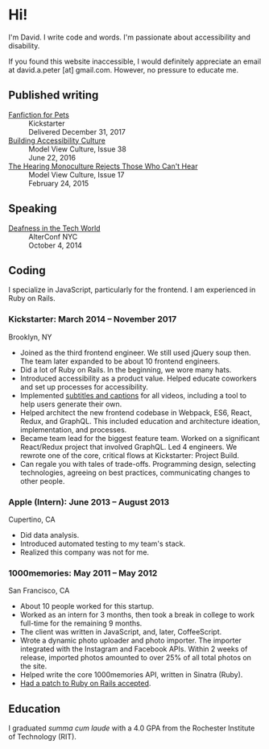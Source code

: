 # Hi!

I'm David. I write code and words. I'm passionate about accessibility and
disability.

If you found this website inaccessible, I would definitely appreciate an email
at david.a.peter \[at] gmail.com. However, no pressure to educate me.

## Published writing

<dl>
  <dt>
    <a href="https://www.kickstarter.com/projects/dpeter/fanfiction-for-pets">
      Fanfiction for Pets
    </a>
  </dt>
  <dd>Kickstarter</dd>
  <dd>Delivered December 31, 2017</dd>
  <dt>
    <a href="https://modelviewculture.com/pieces/building-accessibility-culture">
      Building Accessibility Culture
    </a>
  </dt>
  <dd>Model View Culture, Issue 38</dd>
  <dd>June 22, 2016</dd>
  <dt>
    <a href="https://modelviewculture.com/pieces/the-hearing-monoculture-rejects-those-who-cant-hear">
      The Hearing Monoculture Rejects Those Who Can't Hear
    </a>
  </dt>
  <dd>Model View Culture, Issue 17</dd>
  <dd>February 24, 2015</dd>
</dl>

## Speaking

<dl>
  <dt>
    <a href="">Deafness in the Tech World</a>
  </dt>
  <dd>AlterConf NYC</dd>
  <dd>October 4, 2014</dd>
</dl>

## Coding

I specialize in JavaScript, particularly for the frontend. I am experienced in
Ruby on Rails.

### Kickstarter: March 2014 &ndash; November 2017

Brooklyn, NY

- Joined as the third frontend engineer. We still used jQuery soup then. The
  team later expanded to be about 10 frontend engineers.
- Did a lot of Ruby on Rails. In the beginning, we wore many hats.
- Introduced accessibility as a product value. Helped educate coworkers and
  set up processes for accessibility.
- Implemented [subtitles and captions](https://www.kickstarter.com/blog/introducing-subtitles-and-captions)
  for all videos, including a tool to help users generate their own.
- Helped architect the new frontend codebase in Webpack, ES6, React, Redux,
  and GraphQL. This included education and architecture ideation,
  implementation, and processes.
- Became team lead for the biggest feature team. Worked on a significant
  React/Redux project that involved GraphQL. Led 4 engineers. We rewrote one
  of the core, critical flows at Kickstarter: Project Build.
- Can regale you with tales of trade-offs. Programming design, selecting
  technologies, agreeing on best practices, communicating changes to other
  people.

### Apple (Intern): June 2013 &ndash; August 2013

Cupertino, CA

- Did data analysis.
- Introduced automated testing to my team's stack.
- Realized this company was not for me.

### 1000memories: May 2011 &ndash; May 2012

San Francisco, CA

- About 10 people worked for this startup.
- Worked as an intern for 3 months, then took a break in college to work
  full-time for the remaining 9 months.
- The client was written in JavaScript, and, later, CoffeeScript.
- Wrote a dynamic photo uploader and photo importer. The importer integrated
  with the Instagram and Facebook APIs. Within 2 weeks of release, imported
  photos amounted to over 25% of all total photos on the site.
- Helped write the core 1000memories API, written in Sinatra (Ruby).
- [Had a patch to Ruby on Rails accepted](https://github.com/rails/rails/commit/27d327e63a3ac661cd22b207d9022f8661163853).

## Education

I graduated _summa cum laude_ with a 4.0 GPA from the Rochester
Institute of Technology (RIT).
